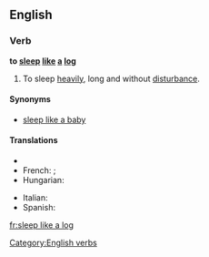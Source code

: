==English==

===Verb===
'''to [[sleep]] [[like]] [[a]] [[log]]'''

# {{simile}} To sleep [[heavily]], long and without [[disturbance]].

====Synonyms====
* [[sleep like a baby]]

====Translations====
{{trans-top|to sleep well, without disturbance}}
* {{trreq|Finnish}}
* French: {{t+|fr|dormir comme un loir}}; {{t|fr|dormir comme une marmotte}}
* Hungarian: {{t-|hu|alszik, mint a bunda}}
{{trans-mid}}
* Italian: {{t-|it|dormire come una marmotta}}
* Spanish: {{t|es|dormir como un tronco}}
{{trans-bottom}}

[[Category:English verbs]]

[[fr:sleep like a log]]